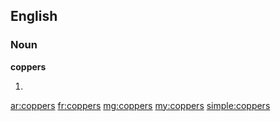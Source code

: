 ==English==

===Noun===
'''coppers'''

# {{plural of|copper}}

[[ar:coppers]]
[[fr:coppers]]
[[mg:coppers]]
[[my:coppers]]
[[simple:coppers]]